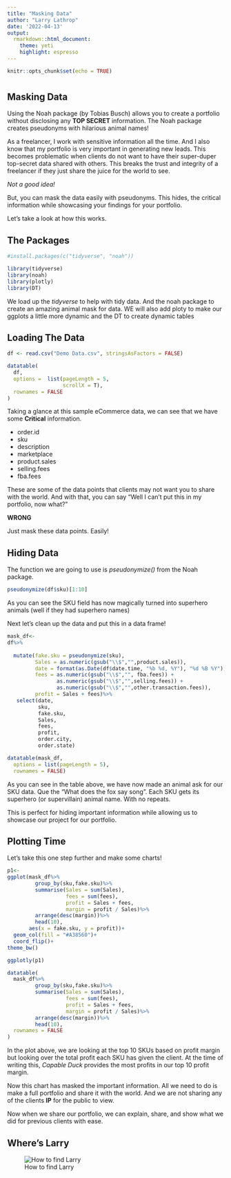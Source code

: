 ```yaml
---
title: "Masking Data"
author: "Larry Lathrop"
date: '2022-04-13'
output:
  rmarkdown::html_document:
    theme: yeti
    highlight: espresso
---
```


```r
knitr::opts_chunk$set(echo = TRUE)
```

# {.tabset}

## Masking Data

Using the Noah package (by Tobias Busch) allows you to create a portfolio without disclosing any **TOP SECRET** information. The Noah package creates pseudonyms with hilarious animal names! 

As a freelancer, I work with sensitive information all the time. And I also know that my portfolio is very important in generating new leads. This becomes problematic when clients do not want to have their super-duper top-secret data shared with others. This breaks the trust and integrity of a freelancer if they just share the juice for the world to see.  

*Not a good idea!*

But, you can mask the data easily with pseudonyms. This hides, the critical information while showcasing your findings for your portfolio.

Let's take a look at how this works.

## The Packages
```r
#install.packages(c("tidyverse", "noah"))

library(tidyverse)
library(noah)
library(plotly)
library(DT)       
```


We load up the *tidyverse* to help with tidy data. And the noah package to create an amazing animal mask for data. WE will also add ploty to make our ggplots a little more dynamic and the DT to create dynamic tables


## Loading The Data
```r
df <- read.csv("Demo Data.csv", stringsAsFactors = FALSE)

datatable(
  df,
  options =  list(pageLength = 5,
                  scrollX = T),
  rownames = FALSE
)

```
Taking a glance at this sample eCommerce data, we can see that we have some **Critical** information. 

* order.id
* sku
* description
* marketplace
* product.sales
* selling.fees
* fba.fees

These are some of the data points that clients may not want you to share with the world. And with that, you can say "Well I can't put this in my portfolio, now what?"

**WRONG**

Just mask these data points. Easily!

## Hiding Data

The function we are going to use is *pseudonymize()* from the Noah package. 

```r
pseudonymize(df$sku)[1:10]
```
As you can see the SKU field has now magically turned into superhero animals (well if they had superhero names)

Next let's clean up the data and put this in a data frame!

```r
mask_df<-
df%>%
  
  mutate(fake.sku = pseudonymize(sku),                                           #adding the animal names
         Sales = as.numeric(gsub("\\$","",product.sales)),                       #Cleaning up sales number
         date = format(as.Date(df$date.time, "%b %d, %Y"), "%d %B %Y"),          #Cleaning the date format
         fees = as.numeric(gsub("\\$","", fba.fees)) + 
                as.numeric(gsub("\\$","",selling.fees)) +
                as.numeric(gsub("\\$","",other.transaction.fees)),               #Combining fee data together
         profit = Sales + fees)%>%                                               #Getting the profit
   select(date, 
          sku,
          fake.sku, 
          Sales, 
          fees,
          profit,
          order.city,
          order.state)                                                           #Selecting only the necessary data

datatable(mask_df,
  options = list(pageLength = 5),
  rownames = FALSE)
```

As you can see in the table above, we have now made an animal ask for our SKU data. Que the "What does the fox say song".  Each SKU gets its superhero (or supervillain) animal name. With no repeats. 

This is perfect for hiding important information while allowing us to showcase our project for our portfolio.

## Plotting Time

Let's take this one step further and make some charts! 

```r
p1<-
ggplot(mask_df%>%
         group_by(sku,fake.sku)%>%
         summarise(Sales = sum(Sales),
                   fees = sum(fees),
                   profit = Sales + fees,
                   margin = profit / Sales)%>%
         arrange(desc(margin))%>%
         head(10),
       aes(x = fake.sku, y = profit))+
  geom_col(fill = "#A38560")+
  coord_flip()+
theme_bw()

ggplotly(p1)

datatable(
  mask_df%>%
         group_by(sku,fake.sku)%>%
         summarise(Sales = sum(Sales),
                   fees = sum(fees),
                   profit = Sales + fees,
                   margin = profit / Sales)%>%
         arrange(desc(margin))%>%
         head(10),
  rownames = FALSE
)

```

In the plot above, we are looking at the top 10 SKUs based on profit margin but looking over the total profit each SKU has given the client. At the time of writing this, *Capable Duck* provides the most profits in our top 10 profit margin.

Now this chart has masked the important information. All we need to do is make a full portfolio and share it with the world. And we are not sharing any of the clients **IP** for the public to view. 

Now when we share our portfolio, we can explain, share, and show what we did for previous clients with ease.  


## Where's Larry
![How to find Larry](Contact.png)

